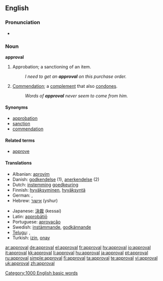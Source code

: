 ==English==

===Pronunciation===
*{{audio|en-us-approval.ogg|Audio (US)}}

===Noun===
'''approval'''

# Approbation; a sanctioning of an item.
#:''I need to get an '''approval''' on this purchase order.''
# [[Commendation]]; a [[complement]] that also [[condone]]s.
#:''Words of '''approval''' never seem to come from him.''

====Synonyms====
*[[approbation]]
*[[sanction]]
*[[commendation]]

====Related terms====
*[[approve]]

====Translations====
{{top}}
* Albanian: [[aprovim]]
* Danish: [[godkendelse]] {{c}} (1), [[anerkendelse]] {{c}} (2)
* Dutch: [[instemming]] {{f}} [[goedkeuring]] {{f}}
* Finnish: [[hyväksyminen]], [[hyväksyntä]]
* German: {{t+|de|Zustimmung|f}}, {{t+|de|Genehmigung|f}}
* Hebrew: [[אישור]] (yshur) {{m}}
{{mid}}
* Japanese: [[決裁]] (kessai)
* Latin: [[approbatio|approbātiō]] {{f}}
* Portuguese: [[aprovação]]
* Swedish: [[instämmande]], [[godkännande]]
* [[Telugu]]: {{t|te|అనుమతి|tr=anumati|sc=Telu}}, {{t|te|సమ్మతి|tr=sammati|sc=Telu}}
* Turkish: [[izin]], [[onay]]
{{bottom}}

[[Category:1000 English basic words]]

[[ar:approval]]
[[de:approval]]
[[el:approval]]
[[fr:approval]]
[[hy:approval]]
[[io:approval]]
[[it:approval]]
[[kk:approval]]
[[li:approval]]
[[hu:approval]]
[[ja:approval]]
[[pt:approval]]
[[ru:approval]]
[[simple:approval]]
[[fi:approval]]
[[ta:approval]]
[[te:approval]]
[[vi:approval]]
[[uk:approval]]
[[zh:approval]]